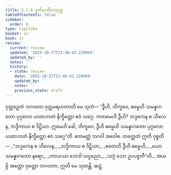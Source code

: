 ```yaml
---
title: 2.1.6 ဒုတိယသီလသုတ္တ
tableOfContents: false
sidebar:
  order: 6
type: tipitaka
basket: su
book: it
review:
  current: review
  updated: '2025-10-27T21:48:42.210969'
  updated_by: ''
  notes: ''
  history:
  - state: review
    date: '2025-10-27T21:48:42.210969'
    updated_by: ''
    notes: ''
    previous_state: draft
---
```



<ReviewStatus review={frontmatter.review} showDetails={true} />

<HypothesisAnnotation frontmatter={frontmatter} />

<DynamicBreadcrumb />

<Division number="33" book="it" e="ch" v="18" p="213">

<Paragraph number="203" book="it">
ဝုတ္တဉှေတံ ဘဂဝတာ ဝုတ္တမရဟတာတိ မေ သုတံ—
</Paragraph>

<Paragraph number="204" book="it">
“ဒွီဟိ, ဘိက္ခဝေ, ဓမ္မေဟိ သမန္နာဂတော ပုဂ္ဂလော ယထာဘတံ နိက္ခိတ္တော ဧဝံ သဂ္ဂေ. ကတမေဟိ ဒွီဟိ? ဘဒ္ဒကေန စ သီလေန, ဘဒ္ဒိကာယ စ ဒိဋ္ဌိယာ. ဣမေဟိ ခေါ, ဘိက္ခဝေ, ဒွီဟိ ဓမ္မေဟိ သမန္နာဂတော ပုဂ္ဂလော ယထာဘတံ နိက္ခိတ္တော ဧဝံ သဂ္ဂေ”တိ. ဧတမတ္ထံ ဘဂဝါ အဝေါစ. တတ္ထေတံ ဣတိ ဝုစ္စတိ—
</Paragraph>

<Paragraph number="205" type="verses" book="it">
_“ဘဒ္ဒကေန စ သီလေန,_  
_ဘဒ္ဒိကာယ စ ဒိဋ္ဌိယာ;_  
_ဧတေဟိ ဒွီဟိ ဓမ္မေဟိ,_  
_ယော သမန္နာဂတော နရော;_  
_ကာယဿ ဘေဒါ သပ္ပညော,_  
_သဂ္ဂံ သော ဥပပဇ္ဇတီ”တိ._  

</Paragraph>

<Paragraph number="206" book="it">
အယမ္ပိ အတ္ထော ဝုတ္တော ဘဂဝတာ, ဣတိ မေ သုတန္တိ.

</Paragraph>
</Division>

<Paragraph number="207" type="center" book="it">
ဆဋ္ဌံ.
</Paragraph>